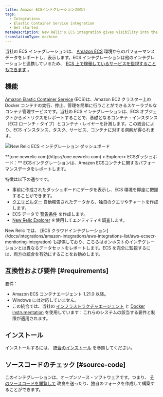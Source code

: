 ```yaml
---
title: Amazon ECSインテグレーションの紹介
tags:
  - Integrations
  - Elastic Container Service integration
  - Get started
metaDescription: New Relic's ECS integration gives visibility into the performance of your Amazon ECS environment.
translationType: machine
---
```


当社の ECS インテグレーションは、 [Amazon ECS](https://docs.aws.amazon.com/ecs/index.html) 環境からのパフォーマンスデータをレポートし、表示します。ECS インテグレーションは他のインテグレーションと連携しているため、 [ECS 上で稼働しているサービスを監視することもできます](/docs/integrations/host-integrations/host-integrations-list/monitor-services-running-amazon-ecs) 。

## 機能

[Amazon Elastic Container Service](https://docs.aws.amazon.com/ecs/index.html) (ECS)は、Amazon EC2 クラスター上の Docker コンテナの実行、停止、管理を簡単に行うことができるスケーラブルなコンテナ管理サービスです。当社の ECS インテグレーションは、ECS オブジェクトからメトリクスをレポートすることで、基礎となるコンテナ・インスタンス（EC2 ローンチ・タイプ）とコンテナ・レイヤーを計測します。この統合により、ECS インスタンス、タスク、サービス、コンテナに対する洞察が得られます。

![New Relic ECS インテグレーション ダッシュボード](src/images/new-relic-ecs-integration-dashboards_0.png 'new-relic-ecs-integration-dashboards.png')

<figcaption>
  **[one.newrelic.com](https://one.newrelic.com) > Explorer>
  ECSダッシュボード：** ECSインテグレーションは、Amazon
  ECSコンテナに関するパフォーマンスデータをレポートします。
</figcaption>

特徴は以下の通りです。

- 事前に作成されたダッシュボードにデータを表示し、ECS 環境を即座に把握することができます。
- [クエリビルダー](/docs/chart-builder/use-chart-builder/get-started/introduction-chart-builder) 自動報告されたデータから、独自のクエリやチャートを作成します。
- ECS データで [警告条件](/docs/ecs-integration-recommended-alert-conditions) を作成します。
- [New Relic Explorer](/docs/new-relic-one/use-new-relic-one/ui-data/new-relic-one-entity-explorer-view-performance-across-apps-services-hosts) を使用してエンティティを調査します。

<Callout variant="important">
  New Relic では、 [ECS
  クラウドインテグレーション](/docs/integrations/amazon-integrations/aws-integrations-list/aws-ecsecr-monitoring-integration)
  も提供しており、こちらはオンホストのインテグレーションとは異なるデータセットをレポートします。ECS
  を完全に監視するには、両方の統合を有効にすることをお勧めします。
</Callout>

## 互換性および要件 [#requirements]

要件：

- Amazon ECS コンテナエージェント 1.21.0 以降。
- Windows には対応していません。
- この統合では、当社の [インフラストラクチャエージェント](/docs/infrastructure/new-relic-infrastructure/getting-started/compatibility-requirements-new-relic-infrastructure) と [Docker instrumentation](/docs/infrastructure/install-configure-manage-infrastructure/docker-installation/docker-instrumentation-infrastructure) を使用しています：これらのシステムの該当する要件と制限が適用されます。

## インストール

インストールするには、 [統合のインストール](/docs/install-ecs-integration) を参照してください。

## ソースコードのチェック [#source-code]

このインテグレーションは、オープンソース・ソフトウェアです。つまり、 [そのソースコードを閲覧して](https://github.com/newrelic/nri-ecs '新しいウィンドウにリンクが開きます。') 改良を送ったり、独自のフォークを作成して構築することができます。
